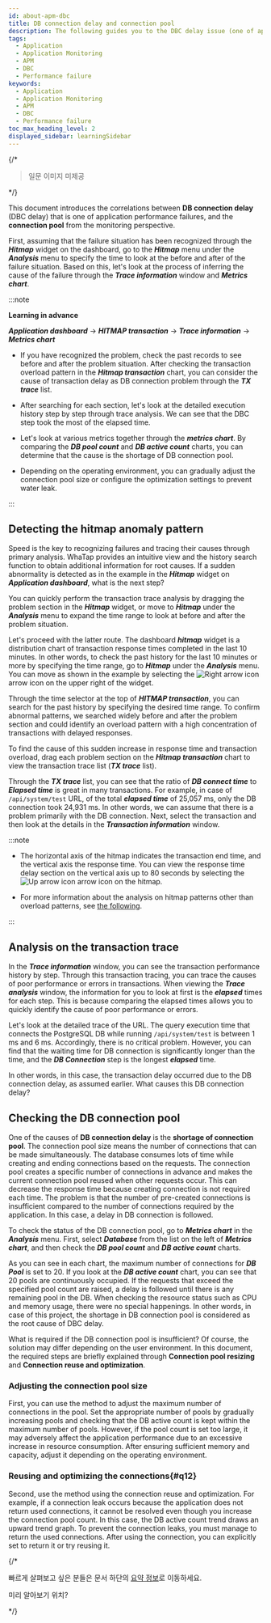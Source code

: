 ```yaml
---
id: about-apm-dbc
title: DB connection delay and connection pool
description: The following guides you to the DBC delay issue (one of application performance failures) and the connection pool.
tags:
  - Application
  - Application Monitoring
  - APM
  - DBC
  - Performance failure
keywords:
  - Application
  - Application Monitoring
  - APM
  - DBC
  - Performance failure
toc_max_heading_level: 2
displayed_sidebar: learningSidebar
---
```


{/*

> 일문 이미지 미제공

*/}

This document introduces the correlations between **DB connection delay** (DBC delay) that is one of application performance failures, and the **connection pool** from the monitoring perspective.

First, assuming that the failure situation has been recognized through the **_Hitmap_** widget on the dashboard, go to the **_Hitmap_** menu under the **_Analysis_** menu to specify the time to look at the before and after of the failure situation. Based on this, let's look at the process of inferring the cause of the failure through the **_Trace information_** window and **_Metrics chart_**. 

:::note

**Learning in advance**

**_Application dashboard_** → **_HITMAP transaction_** → **_Trace information_** → **_Metrics chart_**

- If you have recognized the problem, check the past records to see before and after the problem situation. After checking the transaction overload pattern in the **_Hitmap transaction_** chart, you can consider the cause of transaction delay as DB connection problem through the **_TX trace_** list.

- After searching for each section, let's look at the detailed execution history step by step through trace analysis. We can see that the DBC step took the most of the elapsed time.

- Let's look at various metrics together through the **_metrics chart_**. By comparing the **_DB pool count_** and **_DB active count_** charts, you can determine that the cause is the shortage of DB connection pool.

- Depending on the operating environment, you can gradually adjust the connection pool size or configure the optimization settings to prevent water leak.

:::

## Detecting the hitmap anomaly pattern

<ImgLang img='best-p/apm-dbc-hitmap-hl.png' desc='히트맵 이상 패턴 감지' />

Speed is the key to recognizing failures and tracing their causes through primary analysis. WhaTap provides an intuitive view and the history search function to obtain additional information for root causes. If a sudden abnormality is detected as in the example in the **_Hitmap_** widget on **_Application dashboard_**, what is the next step? 

You can quickly perform the transaction trace analysis by dragging the problem section in the **_Hitmap_** widget, or move to **_Hitmap_** under the **_Analysis_** menu to expand the time range to look at before and after the problem situation. 

<ImgLang img='best-p/apm-dbc-hitmap-hitmap-tx.png' desc='히트맵 트랜잭션 차트 이동 sc' />

Let's proceed with the latter route. The dashboard **_hitmap_** widget is a distribution chart of transaction response times completed in the last 10 minutes. In other words, to check the past history for the last 10 minutes or more by specifying the time range, go to **_Hitmap_** under the **_Analysis_** menu. You can move as shown in the example by selecting the ![Right arrow icon](/img/ic-s-right.svg) arrow icon on the upper right of the widget.

Through the time selector at the top of **_HITMAP transaction_**, you can search for the past history by specifying the desired time range. To confirm abnormal patterns, we searched widely before and after the problem section and could identify an overload pattern with a high concentration of transactions with delayed responses. 

<ImgLang img='best-p/apm-dbc-hitmap-drag.png' desc='히트맵 드래그' />

To find the cause of this sudden increase in response time and transaction overload, drag each problem section on the **_Hitmap transaction_** chart to view the transaction trace list (**_TX trace_** list). 

<ImgLang img='best-p/apm-dbc-hitmap-tr-list.png' desc='히트맵 트랜잭션 목록' />

Through the **_TX trace_** list, you can see that the ratio of **_DB connect time_** to **_Elapsed time_** is great in many transactions. For example, in case of `/api/system/test` URL, of the total **_elapsed time_** of 25,057 ms, only the DB connection took 24,931 ms. In other words, we can assume that there is a problem primarily with the DB connection. Next, select the transaction and then look at the details in the **_Transaction information_** window.

:::note 

- The horizontal axis of the hitmap indicates the transaction end time, and the vertical axis the response time. You can view the response time delay section on the vertical axis up to 80 seconds by selecting the ![Up arrow icon](/img/ic-s-up.svg) arrow icon on the hitmap.

- For more information about the analysis on hitmap patterns other than overload patterns, see [the following](about-apm-hitmap-class#about-hitmap-pattern-analysis).

:::

## Analysis on the transaction trace

In the **_Trace information_** window, you can see the transaction performance history by step. Through this transaction tracing, you can trace the causes of poor performance or errors in transactions. When viewing the **_Trace analysis_** window, the information for you to look at first is the **_elapsed_** times for each step. This is because comparing the elapsed times allows you to quickly identify the cause of poor performance or errors. 

<ImgLang img='best-p/apm-dbc-tx-tr.png' desc='트랜잭션 트레이스 분석 sc' />

Let's look at the detailed trace of the URL. The query execution time that connects the PostgreSQL DB while running `/api/system/test` is between 1 ms and 6 ms. Accordingly, there is no critical problem. However, you can find that the waiting time for DB connection is significantly longer than the time, and the **_DB Connection_** step is the longest **_elapsed_** time.

In other words, in this case, the transaction delay occurred due to the DB connection delay, as assumed earlier. What causes this DB connection delay? 

## Checking the DB connection pool

One of the causes of **DB connection delay** is the **shortage of connection pool**. The connection pool size means the number of connections that can be made simultaneously. The database consumes lots of time while creating and ending connections based on the requests. The connection pool creates a specific number of connections in advance and makes the current connection pool reused when other requests occur. This can decrease the response time because creating connection is not required each time. The problem is that the number of pre-created connections is insufficient compared to the number of connections required by the application. In this case, a delay in DB connection is followed. 

To check the status of the DB connection pool, go to **_Metrics chart_** in the **_Analysis_** menu. First, select **_Database_** from the list on the left of **_Metrics chart_**, and then check the **_DB pool count_** and **_DB active count_** charts.

<ImgLang img='best-p/apm-dbc-mcht.png' desc='메트릭스 차트' />

As you can see in each chart, the maximum number of connections for **_DB Pool_** is set to 20. If you look at the **_DB active count_** chart, you can see that 20 pools are continuously occupied. If the requests that exceed the specified pool count are raised, a delay is followed until there is any remaining pool in the DB. When checking the resource status such as CPU and memory usage, there were no special happenings. In other words, in case of this project, the shortage in DB connection pool is considered as the root cause of DBC delay. 

What is required if the DB connection pool is insufficient? Of course, the solution may differ depending on the user environment. In this document, the required steps are briefly explained through **Connection pool resizing** and **Connection reuse and optimization**.

### Adjusting the connection pool size

First, you can use the method to adjust the maximum number of connections in the pool. Set the appropriate number of pools by gradually increasing pools and checking that the DB active count is kept within the maximum number of pools. However, if the pool count is set too large, it may adversely affect the application performance due to an excessive increase in resource consumption. After ensuring sufficient memory and capacity, adjust it depending on the operating environment.

### Reusing and optimizing the connections{#q12}

Second, use the method using the connection reuse and optimization. For example, if a connection leak occurs because the application does not return used connections, it cannot be resolved even though you increase the connection pool count. In this case, the DB active count trend draws an upward trend graph. To prevent the connection leaks, you must manage to return the used connections. After using the connection, you can explicitly set to return it or try reusing it.

{/*

>

빠르게 살펴보고 싶은 분들은 문서 하단의 [요약 정보](#q12)로 이동하세요.

미리 알아보기 위치?

*/}
